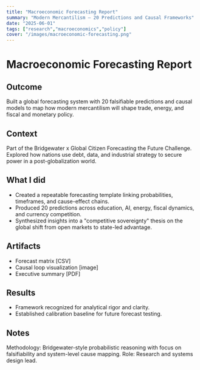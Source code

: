```yaml
---
title: "Macroeconomic Forecasting Report"
summary: "Modern Mercantilism — 20 Predictions and Causal Frameworks"
date: "2025-06-01"
tags: ["research","macroeconomics","policy"]
cover: "/images/macroeconomic-forecasting.png"
---
```


# Macroeconomic Forecasting Report

## Outcome

Built a global forecasting system with 20 falsifiable predictions and causal models to map how modern mercantilism will shape trade, energy, and fiscal and monetary policy.

## Context

Part of the Bridgewater x Global Citizen Forecasting the Future Challenge. Explored how nations use debt, data, and industrial strategy to secure power in a post-globalization world.

## What I did

- Created a repeatable forecasting template linking probabilities, timeframes, and cause-effect chains.
- Produced 20 predictions across education, AI, energy, fiscal dynamics, and currency competition.
- Synthesized insights into a "competitive sovereignty" thesis on the global shift from open markets to state-led advantage.

## Artifacts

- Forecast matrix [CSV]
- Causal loop visualization [image]
- Executive summary [PDF]

## Results

- Framework recognized for analytical rigor and clarity.
- Established calibration baseline for future forecast testing.

## Notes

Methodology: Bridgewater-style probabilistic reasoning with focus on falsifiability and system-level cause mapping. Role: Research and systems design lead.
